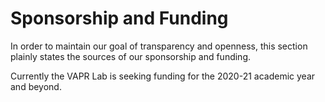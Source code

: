 # Sponsorship and Funding {#funding}

In order to maintain our goal of transparency and openness, this section plainly states the sources of our sponsorship and funding.

Currently the VAPR Lab is seeking funding for the 2020-21 academic year and beyond.
